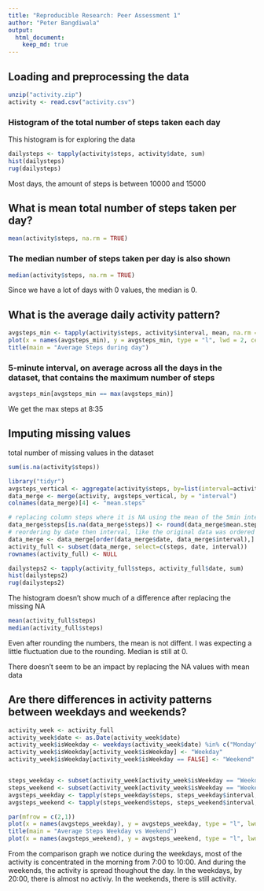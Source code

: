 ```yaml
---
title: "Reproducible Research: Peer Assessment 1"
author: "Peter Bangdiwala"
output: 
  html_document:
    keep_md: true
---
```


## Loading and preprocessing the data
```r
unzip("activity.zip")
activity <- read.csv("activity.csv")
```

### Histogram of the total number of steps taken each day
This histogram is for exploring the data
```r
dailysteps <- tapply(activity$steps, activity$date, sum)
hist(dailysteps)
rug(dailysteps)
```

Most days, the amount of steps is between 10000 and 15000


## What is mean total number of steps taken per day?
```r
mean(activity$steps, na.rm = TRUE)
```

### The median number of steps taken per day is also shown
```r
median(activity$steps, na.rm = TRUE)
```
Since we have a lot of days with 0 values, the median is 0.

## What is the average daily activity pattern?
```r
avgsteps_min <- tapply(activity$steps, activity$interval, mean, na.rm = TRUE)
plot(x = names(avgsteps_min), y = avgsteps_min, type = "l", lwd = 2, cex = 2, col= "red")
title(main = "Average Steps during day")

```

### 5-minute interval, on average across all the days in the dataset, that contains the maximum number of steps
```r
avgsteps_min[avgsteps_min == max(avgsteps_min)]

```

We get the max steps at 8:35

## Imputing missing values

total number of missing values in the dataset 
```r
sum(is.na(activity$steps))

library("tidyr")
avgsteps_vertical <- aggregate(activity$steps, by=list(interval=activity$interval), FUN=mean, na.rm = TRUE)
data_merge <- merge(activity, avgsteps_vertical, by = "interval")
colnames(data_merge)[4] <- "mean.steps"

# replacing column steps where it is NA using the mean of the 5min interval, rounded to 0 decimals
data_merge$steps[is.na(data_merge$steps)] <- round(data_merge$mean.steps[is.na(data_merge$steps)], digits = 0)
# reordering by date then interval, like the original data was ordered
data_merge <- data_merge[order(data_merge$date, data_merge$interval),]
activity_full <- subset(data_merge, select=c(steps, date, interval))
rownames(activity_full) <- NULL
```


```r
dailysteps2 <- tapply(activity_full$steps, activity_full$date, sum)
hist(dailysteps2)
rug(dailysteps2)
```

The histogram doesn't show much of a difference after replacing the missing NA

```r
mean(activity_full$steps)
median(activity_full$steps)
```
Even after rounding the numbers, the mean is not diffent. I was expecting a little fluctuation due to the rounding. 
Median is still at 0.

There doesn't seem to be an impact by replacing the NA values with mean data


## Are there differences in activity patterns between weekdays and weekends?
```r
activity_week <- activity_full
activity_week$date <- as.Date(activity_week$date)
activity_week$isWeekday <- weekdays(activity_week$date) %in% c("Monday", "Tuesday", "Wednesday", "Thursday", "Friday")
activity_week$isWeekday[activity_week$isWeekday] <- "Weekday"
activity_week$isWeekday[activity_week$isWeekday == FALSE] <- "Weekend"


steps_weekday <- subset(activity_week[activity_week$isWeekday == "Weekday",])
steps_weekend <- subset(activity_week[activity_week$isWeekday == "Weekend",])
avgsteps_weekday <- tapply(steps_weekday$steps, steps_weekday$interval, mean, na.rm = TRUE)
avgsteps_weekend <- tapply(steps_weekend$steps, steps_weekend$interval, mean, na.rm = TRUE)

par(mfrow = c(2,1))
plot(x = names(avgsteps_weekday), y = avgsteps_weekday, type = "l", lwd = 2, cex = 2, col= "purple", ylab = "steps", xlab = "interval weekday")
title(main = "Average Steps Weekday vs Weekend")
plot(x = names(avgsteps_weekend), y = avgsteps_weekend, type = "l", lwd = 2, cex = 2, col= "orange", ylab = "steps", xlab = "interval weekend")

```

From the comparison graph we notice during the weekdays, most of the activity is concentrated in the morning from 7:00 to 10:00.
And during the weekends, the activity is spread thoughout the day.
In the weekdays, by 20:00, there is almost no activiy. In the weekends, there is still activity.
